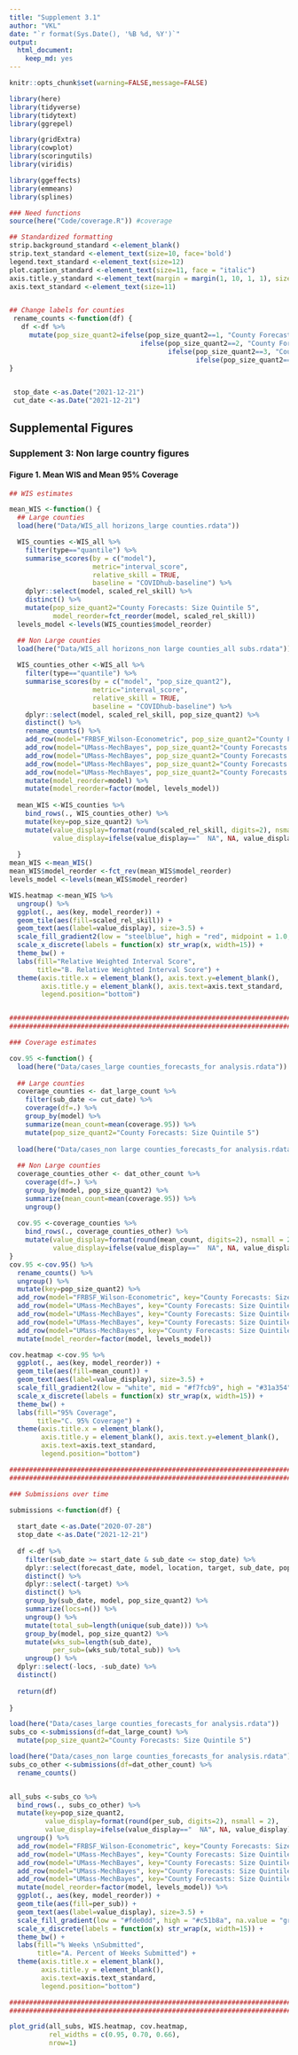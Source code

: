```yaml
---
title: "Supplement 3.1"
author: "VKL"
date: "`r format(Sys.Date(), '%B %d, %Y')`"
output:
  html_document:
    keep_md: yes
---
```


```r
knitr::opts_chunk$set(warning=FALSE,message=FALSE) 

library(here)
library(tidyverse)
library(tidytext)
library(ggrepel)

library(gridExtra)
library(cowplot)
library(scoringutils)
library(viridis)

library(ggeffects)
library(emmeans)
library(splines)

### Need functions
source(here("Code/coverage.R")) #coverage

## Standardized formatting
strip.background_standard <-element_blank()
strip.text_standard <-element_text(size=10, face='bold')
legend.text_standard <-element_text(size=12)
plot.caption_standard <-element_text(size=11, face = "italic")
axis.title.y_standard <-element_text(margin = margin(1, 10, 1, 1), size=12)
axis.text_standard <-element_text(size=11)


## Change labels for counties
 rename_counts <-function(df) {   
   df <-df %>%
     mutate(pop_size_quant2=ifelse(pop_size_quant2==1, "County Forecasts: Size Quintile 1",
                                 ifelse(pop_size_quant2==2, "County Forecasts: Size Quintile 2",
                                        ifelse(pop_size_quant2==3, "County Forecasts: Size Quintile 3", 
                                               ifelse(pop_size_quant2==4, "County Forecasts: Size Quintile 4", "County forecasts: Size Quintile 5")))))
}

 
 stop_date <-as.Date("2021-12-21")
 cut_date <-as.Date("2021-12-21")
```

## Supplemental Figures

### Supplement 3: Non large country figures

#### Figure 1. Mean WIS and Mean 95% Coverage

```r

## WIS estimates

mean_WIS <-function() {
  ## Large counties
  load(here("Data/WIS_all horizons_large counties.rdata"))

  WIS_counties <-WIS_all %>%
    filter(type=="quantile") %>%
    summarise_scores(by = c("model"),
                     metric="interval_score",
                     relative_skill = TRUE,
                     baseline = "COVIDhub-baseline") %>%
    dplyr::select(model, scaled_rel_skill) %>%
    distinct() %>%
    mutate(pop_size_quant2="County Forecasts: Size Quintile 5",
           model_reorder=fct_reorder(model, scaled_rel_skill))
  levels_model <-levels(WIS_counties$model_reorder)

  ## Non Large counties
  load(here("Data/WIS_all horizons_non large counties_all subs.rdata"))
  
  WIS_counties_other <-WIS_all %>%
    filter(type=="quantile") %>%
    summarise_scores(by = c("model", "pop_size_quant2"),
                     metric="interval_score",
                     relative_skill = TRUE,
                     baseline = "COVIDhub-baseline") %>%
    dplyr::select(model, scaled_rel_skill, pop_size_quant2) %>%
    distinct() %>%
    rename_counts() %>%
    add_row(model="FRBSF_Wilson-Econometric", pop_size_quant2="County Forecasts: Size Quintile 1") %>% #,
    add_row(model="UMass-MechBayes", pop_size_quant2="County Forecasts: Size Quintile 1") %>% #, 
    add_row(model="UMass-MechBayes", pop_size_quant2="County Forecasts: Size Quintile 2") %>% #, 
    add_row(model="UMass-MechBayes", pop_size_quant2="County Forecasts: Size Quintile 3") %>% #, 
    add_row(model="UMass-MechBayes", pop_size_quant2="County Forecasts: Size Quintile 4") %>% 
    mutate(model_reorder=model) %>%
    mutate(model_reorder=factor(model, levels_model)) 
  
  mean_WIS <-WIS_counties %>%
    bind_rows(., WIS_counties_other) %>%
    mutate(key=pop_size_quant2) %>%
    mutate(value_display=format(round(scaled_rel_skill, digits=2), nsmall = 2),
           value_display=ifelse(value_display=="  NA", NA, value_display)) 
  
  }
mean_WIS <-mean_WIS() 
mean_WIS$model_reorder <-fct_rev(mean_WIS$model_reorder)
levels_model <-levels(mean_WIS$model_reorder)

WIS.heatmap <-mean_WIS %>%
  ungroup() %>%
  ggplot(., aes(key, model_reorder)) +
  geom_tile(aes(fill=scaled_rel_skill)) +
  geom_text(aes(label=value_display), size=3.5) +
  scale_fill_gradient2(low = "steelblue", high = "red", midpoint = 1.0, na.value = "grey75") + 
  scale_x_discrete(labels = function(x) str_wrap(x, width=15)) +
  theme_bw() +
  labs(fill="Relative Weighted Interval Score",
       title="B. Relative Weighted Interval Score") +
  theme(axis.title.x = element_blank(), axis.text.y=element_blank(),
        axis.title.y = element_blank(), axis.text=axis.text_standard,
        legend.position="bottom")


############################################################################
############################################################################

### Coverage estimates

cov.95 <-function() {
  load(here("Data/cases_large counties_forecasts_for analysis.rdata"))
  
  ## Large counties
  coverage_counties <- dat_large_count %>%
    filter(sub_date <= cut_date) %>%
    coverage(df=.) %>%
    group_by(model) %>%
    summarize(mean_count=mean(coverage.95)) %>%
    mutate(pop_size_quant2="County Forecasts: Size Quintile 5")
  
  load(here("Data/cases_non large counties_forecasts_for analysis.rdata"))
  
  ## Non Large counties
  coverage_counties_other <- dat_other_count %>%
    coverage(df=.) %>%
    group_by(model, pop_size_quant2) %>%
    summarize(mean_count=mean(coverage.95)) %>%
    ungroup() 
  
  cov.95 <-coverage_counties %>%
    bind_rows(., coverage_counties_other) %>%
    mutate(value_display=format(round(mean_count, digits=2), nsmall = 2),
           value_display=ifelse(value_display=="  NA", NA, value_display))
}
cov.95 <-cov.95() %>%
  rename_counts() %>%
  ungroup() %>%
  mutate(key=pop_size_quant2) %>%
  add_row(model="FRBSF_Wilson-Econometric", key="County Forecasts: Size Quintile 1") %>% #, 
  add_row(model="UMass-MechBayes", key="County Forecasts: Size Quintile 1") %>% #, 
  add_row(model="UMass-MechBayes", key="County Forecasts: Size Quintile 2") %>% #, 
  add_row(model="UMass-MechBayes", key="County Forecasts: Size Quintile 3") %>% #, 
  add_row(model="UMass-MechBayes", key="County Forecasts: Size Quintile 4") %>%
  mutate(model_reorder=factor(model, levels_model))

cov.heatmap <-cov.95 %>%
  ggplot(., aes(key, model_reorder)) +
  geom_tile(aes(fill=mean_count)) +
  geom_text(aes(label=value_display), size=3.5) +
  scale_fill_gradient2(low = "white", mid = "#f7fcb9", high = "#31a354", midpoint = 0.75, na.value = "grey75") +
  scale_x_discrete(labels = function(x) str_wrap(x, width=15)) +
  theme_bw() +
  labs(fill="95% Coverage",
       title="C. 95% Coverage") +
  theme(axis.title.x = element_blank(), 
        axis.title.y = element_blank(), axis.text.y=element_blank(),
        axis.text=axis.text_standard,
        legend.position="bottom")

############################################################################
############################################################################

### Submissions over time

submissions <-function(df) {
  
  start_date <-as.Date("2020-07-28")
  stop_date <-as.Date("2021-12-21")
  
  df <-df %>%
    filter(sub_date >= start_date & sub_date <= stop_date) %>% 
    dplyr::select(forecast_date, model, location, target, sub_date, pop_size_quant2) %>%
    distinct() %>%
    dplyr::select(-target) %>%
    distinct() %>%
    group_by(sub_date, model, pop_size_quant2) %>%
    summarize(locs=n()) %>%
    ungroup() %>%
    mutate(total_sub=length(unique(sub_date))) %>%
    group_by(model, pop_size_quant2) %>%
    mutate(wks_sub=length(sub_date),
           per_sub=(wks_sub/total_sub)) %>%
    ungroup() %>%
  dplyr::select(-locs, -sub_date) %>%
  distinct()
  
  return(df)
  
}

load(here("Data/cases_large counties_forecasts_for analysis.rdata"))
subs_co <-submissions(df=dat_large_count) %>%
  mutate(pop_size_quant2="County Forecasts: Size Quintile 5")

load(here("Data/cases_non large counties_forecasts_for analysis.rdata"))
subs_co_other <-submissions(df=dat_other_count) %>%
  rename_counts()


all_subs <-subs_co %>%
  bind_rows(., subs_co_other) %>%
  mutate(key=pop_size_quant2,
         value_display=format(round(per_sub, digits=2), nsmall = 2),
         value_display=ifelse(value_display=="  NA", NA, value_display)) %>%
  ungroup() %>%
  add_row(model="FRBSF_Wilson-Econometric", key="County Forecasts: Size Quintile 1") %>%  
  add_row(model="UMass-MechBayes", key="County Forecasts: Size Quintile 1") %>% 
  add_row(model="UMass-MechBayes", key="County Forecasts: Size Quintile 2") %>% 
  add_row(model="UMass-MechBayes", key="County Forecasts: Size Quintile 3") %>% 
  add_row(model="UMass-MechBayes", key="County Forecasts: Size Quintile 4") %>%
  mutate(model_reorder=factor(model, levels_model)) %>%
  ggplot(., aes(key, model_reorder)) +
  geom_tile(aes(fill=per_sub)) +
  geom_text(aes(label=value_display), size=3.5) +
  scale_fill_gradient(low = "#fde0dd", high = "#c51b8a", na.value = "grey75") + 
  scale_x_discrete(labels = function(x) str_wrap(x, width=15)) +
  theme_bw() +
  labs(fill="% Weeks \nSubmitted",
       title="A. Percent of Weeks Submitted") +
  theme(axis.title.x = element_blank(),   
        axis.title.y = element_blank(), 
        axis.text=axis.text_standard,
        legend.position="bottom")

############################################################################
############################################################################

plot_grid(all_subs, WIS.heatmap, cov.heatmap,
          rel_widths = c(0.95, 0.70, 0.66),
          nrow=1) 

```


